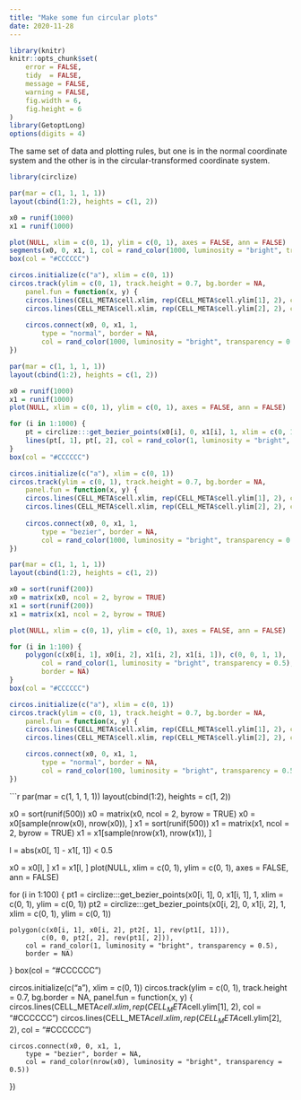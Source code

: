 ```yaml
---
title: "Make some fun circular plots"
date: 2020-11-28
---
```


```r
library(knitr)
knitr::opts_chunk$set(
    error = FALSE,
    tidy  = FALSE,
    message = FALSE,
    warning = FALSE,
    fig.width = 6,
    fig.height = 6
)
library(GetoptLong)
options(digits = 4)
```

The same set of data and plotting rules, but one is in the normal coordinate system
and the other is in the circular-transformed coordinate system.


```r
library(circlize)

par(mar = c(1, 1, 1, 1))
layout(cbind(1:2), heights = c(1, 2))

x0 = runif(1000)
x1 = runif(1000)

plot(NULL, xlim = c(0, 1), ylim = c(0, 1), axes = FALSE, ann = FALSE)
segments(x0, 0, x1, 1, col = rand_color(1000, luminosity = "bright", transparency = 0.75))
box(col = "#CCCCCC")

circos.initialize(c("a"), xlim = c(0, 1))
circos.track(ylim = c(0, 1), track.height = 0.7, bg.border = NA, 
	panel.fun = function(x, y) {
	circos.lines(CELL_META$cell.xlim, rep(CELL_META$cell.ylim[1], 2), col = "#CCCCCC")
	circos.lines(CELL_META$cell.xlim, rep(CELL_META$cell.ylim[2], 2), col = "#CCCCCC")
	
	circos.connect(x0, 0, x1, 1, 
		type = "normal", border = NA,
		col = rand_color(1000, luminosity = "bright", transparency = 0.75))
})
```


```r
par(mar = c(1, 1, 1, 1))
layout(cbind(1:2), heights = c(1, 2))

x0 = runif(1000)
x1 = runif(1000)
plot(NULL, xlim = c(0, 1), ylim = c(0, 1), axes = FALSE, ann = FALSE)

for (i in 1:1000) {
    pt = circlize:::get_bezier_points(x0[i], 0, x1[i], 1, xlim = c(0, 1), ylim = c(0, 1))
    lines(pt[, 1], pt[, 2], col = rand_color(1, luminosity = "bright", transparency = 0.75))
}
box(col = "#CCCCCC")

circos.initialize(c("a"), xlim = c(0, 1))
circos.track(ylim = c(0, 1), track.height = 0.7, bg.border = NA, 
	panel.fun = function(x, y) {
	circos.lines(CELL_META$cell.xlim, rep(CELL_META$cell.ylim[1], 2), col = "#CCCCCC")
	circos.lines(CELL_META$cell.xlim, rep(CELL_META$cell.ylim[2], 2), col = "#CCCCCC")
	
	circos.connect(x0, 0, x1, 1, 
		type = "bezier", border = NA,
		col = rand_color(1000, luminosity = "bright", transparency = 0.75))
})
```


```r
par(mar = c(1, 1, 1, 1))
layout(cbind(1:2), heights = c(1, 2))

x0 = sort(runif(200))
x0 = matrix(x0, ncol = 2, byrow = TRUE)
x1 = sort(runif(200))
x1 = matrix(x1, ncol = 2, byrow = TRUE)

plot(NULL, xlim = c(0, 1), ylim = c(0, 1), axes = FALSE, ann = FALSE)

for (i in 1:100) {
    polygon(c(x0[i, 1], x0[i, 2], x1[i, 2], x1[i, 1]), c(0, 0, 1, 1), 
    	col = rand_color(1, luminosity = "bright", transparency = 0.5),
    	border = NA)
}
box(col = "#CCCCCC")

circos.initialize(c("a"), xlim = c(0, 1))
circos.track(ylim = c(0, 1), track.height = 0.7, bg.border = NA, 
	panel.fun = function(x, y) {
	circos.lines(CELL_META$cell.xlim, rep(CELL_META$cell.ylim[1], 2), col = "#CCCCCC")
	circos.lines(CELL_META$cell.xlim, rep(CELL_META$cell.ylim[2], 2), col = "#CCCCCC")

	circos.connect(x0, 0, x1, 1, 
		type = "normal", border = NA,
		col = rand_color(100, luminosity = "bright", transparency = 0.5))
})
```


```r
par(mar = c(1, 1, 1, 1))
layout(cbind(1:2), heights = c(1, 2))

x0 = sort(runif(500))
x0 = matrix(x0, ncol = 2, byrow = TRUE)
x0 = x0[sample(nrow(x0), nrow(x0)), ]
x1 = sort(runif(500))
x1 = matrix(x1, ncol = 2, byrow = TRUE)
x1 = x1[sample(nrow(x1), nrow(x1)), ]

l = abs(x0[, 1] - x1[, 1]) < 0.5

x0 = x0[l, ]
x1 = x1[l, ]
plot(NULL, xlim = c(0, 1), ylim = c(0, 1), axes = FALSE, ann = FALSE)

for (i in 1:100) {
	pt1 = circlize:::get_bezier_points(x0[i, 1], 0, x1[i, 1], 1, xlim = c(0, 1), ylim = c(0, 1))
	pt2 = circlize:::get_bezier_points(x0[i, 2], 0, x1[i, 2], 1, xlim = c(0, 1), ylim = c(0, 1))

    polygon(c(x0[i, 1], x0[i, 2], pt2[, 1], rev(pt1[, 1])),
            c(0, 0, pt2[, 2], rev(pt1[, 2])), 
    	col = rand_color(1, luminosity = "bright", transparency = 0.5),
    	border = NA)
}
box(col = "#CCCCCC")

circos.initialize(c("a"), xlim = c(0, 1))
circos.track(ylim = c(0, 1), track.height = 0.7, bg.border = NA, 
	panel.fun = function(x, y) {
	circos.lines(CELL_META$cell.xlim, rep(CELL_META$cell.ylim[1], 2), col = "#CCCCCC")
	circos.lines(CELL_META$cell.xlim, rep(CELL_META$cell.ylim[2], 2), col = "#CCCCCC")

	circos.connect(x0, 0, x1, 1, 
		type = "bezier", border = NA,
		col = rand_color(nrow(x0), luminosity = "bright", transparency = 0.5))
})


